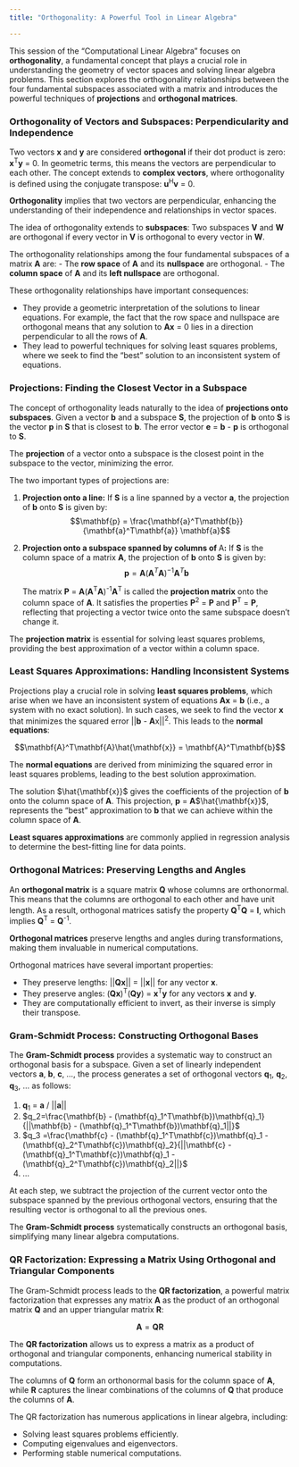 ```yaml
---
title: "Orthogonality: A Powerful Tool in Linear Algebra"

---
```



This session of the "Computational Linear Algebra" focuses on **orthogonality**, a fundamental concept that plays a crucial role in understanding the geometry of vector spaces and solving linear algebra problems. This section explores the orthogonality relationships between the four fundamental subspaces associated with a matrix and introduces the powerful techniques of **projections** and **orthogonal matrices**.

### Orthogonality of Vectors and Subspaces: Perpendicularity and Independence

Two vectors **x** and **y** are considered **orthogonal** if their dot product is zero: **x**<sup>T</sup>**y** = 0. In geometric terms, this means the vectors are perpendicular to each other. The concept extends to **complex vectors**, where orthogonality is defined using the conjugate transpose: **u**<sup>H</sup>**v** = 0.

::: {.callout-note title="Key Concept"}
**Orthogonality** implies that two vectors are perpendicular, enhancing the understanding of their independence and relationships in vector spaces.
:::

The idea of orthogonality extends to **subspaces**: Two subspaces **V** and **W** are orthogonal if every vector in **V** is orthogonal to every vector in **W**.

::: {.callout-note title="Key Concept"}
The orthogonality relationships among the four fundamental subspaces of a matrix **A** are:
- The **row space** of **A** and its **nullspace** are orthogonal.
- The **column space** of **A** and its **left nullspace** are orthogonal.
:::

These orthogonality relationships have important consequences:

- They provide a geometric interpretation of the solutions to linear equations. For example, the fact that the row space and nullspace are orthogonal means that any solution to **Ax** = 0 lies in a direction perpendicular to all the rows of **A**.
- They lead to powerful techniques for solving least squares problems, where we seek to find the "best" solution to an inconsistent system of equations.

### Projections: Finding the Closest Vector in a Subspace

The concept of orthogonality leads naturally to the idea of **projections onto subspaces**. Given a vector **b** and a subspace **S**, the projection of **b** onto **S** is the vector **p** in **S** that is closest to **b**. The error vector **e** = **b** - **p** is orthogonal to **S**.

::: {.callout-note title="Key Concept"}
The **projection** of a vector onto a subspace is the closest point in the subspace to the vector, minimizing the error.
:::

The two important types of projections are:

1. **Projection onto a line:** If **S** is a line spanned by a vector **a**, the projection of **b** onto **S** is given by:
   $$\mathbf{p} = \frac{\mathbf{a}^T\mathbf{b}}{\mathbf{a}^T\mathbf{a}} \mathbf{a}$$

2. **Projection onto a subspace spanned by columns of **A**:** If **S** is the column space of a matrix **A**, the projection of **b** onto **S** is given by:
   $$\mathbf{p} = \mathbf{A}(\mathbf{A}^T\mathbf{A})^{-1}\mathbf{A}^T\mathbf{b}$$

   The matrix **P** = **A**(**A**<sup>T</sup>**A**)<sup>-1</sup>**A**<sup>T</sup> is called the **projection matrix** onto the column space of **A**. It satisfies the properties **P**<sup>2</sup> = **P** and **P**<sup>T</sup> = **P**, reflecting that projecting a vector twice onto the same subspace doesn't change it.

::: {.callout-note title="Key Concept"}
 The **projection matrix** is essential for solving least squares problems, providing the best approximation of a vector within a column space.
:::

### Least Squares Approximations: Handling Inconsistent Systems

Projections play a crucial role in solving **least squares problems**, which arise when we have an inconsistent system of equations **Ax** = **b** (i.e., a system with no exact solution). In such cases, we seek to find the vector **x** that minimizes the squared error ||**b** - **A**x||<sup>2</sup>. This leads to the **normal equations**:

$$\mathbf{A}^T\mathbf{A}\hat{\mathbf{x}} = \mathbf{A}^T\mathbf{b}$$

::: {.callout-note title="Key Concept"}
The **normal equations** are derived from minimizing the squared error in least squares problems, leading to the best solution approximation.
:::

The solution $\hat{\mathbf{x}}$ gives the coefficients of the projection of **b** onto the column space of **A**. This projection, **p** = **A**$\hat{\mathbf{x}}$, represents the "best" approximation to **b** that we can achieve within the column space of **A**.

::: {.callout-note title="Key Concept"}
**Least squares approximations** are commonly applied in regression analysis to determine the best-fitting line for data points.
:::

### Orthogonal Matrices: Preserving Lengths and Angles

An **orthogonal matrix** is a square matrix **Q** whose columns are orthonormal. This means that the columns are orthogonal to each other and have unit length. As a result, orthogonal matrices satisfy the property **Q**<sup>T</sup>**Q** = **I**, which implies **Q**<sup>T</sup> = **Q**<sup>-1</sup>.

::: {.callout-note title="Key Concept"}
**Orthogonal matrices** preserve lengths and angles during transformations, making them invaluable in numerical computations.
:::

Orthogonal matrices have several important properties:

- They preserve lengths: ||**Qx**|| = ||**x**|| for any vector **x**.
- They preserve angles: (**Qx**)<sup>T</sup>(**Qy**) = **x**<sup>T</sup>**y** for any vectors **x** and **y**.
- They are computationally efficient to invert, as their inverse is simply their transpose.

### Gram-Schmidt Process: Constructing Orthogonal Bases

The **Gram-Schmidt process** provides a systematic way to construct an orthogonal basis for a subspace. Given a set of linearly independent vectors **a**, **b**, **c**, ..., the process generates a set of orthogonal vectors **q**<sub>1</sub>, **q**<sub>2</sub>, **q**<sub>3</sub>, ... as follows:

1. **q**<sub>1</sub> = **a** / ||**a**|| 
2. $q_2=\frac{\mathbf{b} - (\mathbf{q}_1^T\mathbf{b})\mathbf{q}_1}{||\mathbf{b} - (\mathbf{q}_1^T\mathbf{b})\mathbf{q}_1||}$
3.  $q_3 =\frac{\mathbf{c} - (\mathbf{q}_1^T\mathbf{c})\mathbf{q}_1 - (\mathbf{q}_2^T\mathbf{c})\mathbf{q}_2}{||\mathbf{c} - (\mathbf{q}_1^T\mathbf{c})\mathbf{q}_1 - (\mathbf{q}_2^T\mathbf{c})\mathbf{q}_2||}$
4. ...

At each step, we subtract the projection of the current vector onto the subspace spanned by the previous orthogonal vectors, ensuring that the resulting vector is orthogonal to all the previous ones.

::: {.callout-note title="Key Concept"}
The **Gram-Schmidt process** systematically constructs an orthogonal basis, simplifying many linear algebra computations.
:::

### QR Factorization: Expressing a Matrix Using Orthogonal and Triangular Components

The Gram-Schmidt process leads to the **QR factorization**, a powerful matrix factorization that expresses any matrix **A** as the product of an orthogonal matrix **Q** and an upper triangular matrix **R**:

$$\mathbf{A} = \mathbf{QR}$$

::: {.callout-note title="Key Concept"}
The **QR factorization** allows us to express a matrix as a product of orthogonal and triangular components, enhancing numerical stability in computations.
:::

The columns of **Q** form an orthonormal basis for the column space of **A**, while **R** captures the linear combinations of the columns of **Q** that produce the columns of **A**.

The QR factorization has numerous applications in linear algebra, including:

- Solving least squares problems efficiently.
- Computing eigenvalues and eigenvectors.
- Performing stable numerical computations.
